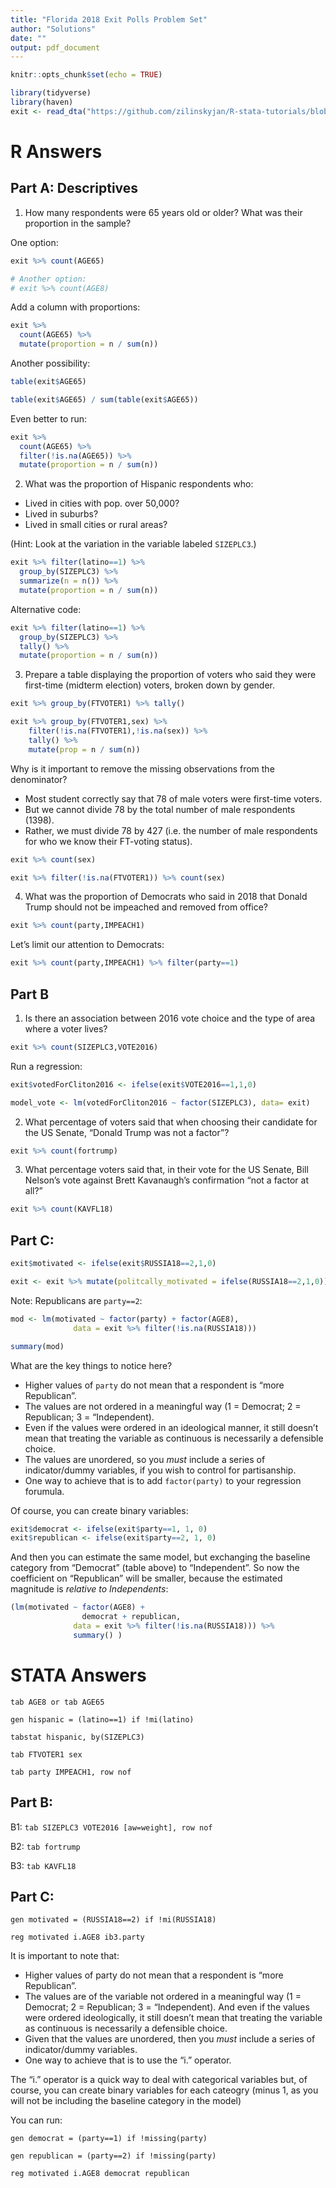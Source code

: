 ```yaml
---
title: "Florida 2018 Exit Polls Problem Set"
author: "Solutions"
date: ""
output: pdf_document
---
```


```r
knitr::opts_chunk$set(echo = TRUE)
```


```r
library(tidyverse)
library(haven)
exit <- read_dta("https://github.com/zilinskyjan/R-stata-tutorials/blob/master/homework/31116399_Florida%202018.dta?raw=true")
```

# R Answers

## Part A: Descriptives

1. How many respondents were 65 years old or older? What was their proportion in the sample?

One option:

```r
exit %>% count(AGE65)

# Another option:
# exit %>% count(AGE8)
```

Add a column with proportions:

```r
exit %>% 
  count(AGE65) %>%
  mutate(proportion = n / sum(n))
```

Another possibility:

```r
table(exit$AGE65)
```

```r
table(exit$AGE65) / sum(table(exit$AGE65))
```


Even better to run:

```r
exit %>% 
  count(AGE65) %>%
  filter(!is.na(AGE65)) %>%
  mutate(proportion = n / sum(n))
```


2. What was the proportion of Hispanic respondents who:

- Lived in cities with pop. over 50,000?
- Lived in suburbs?
- Lived in small cities or rural areas?

(Hint: Look at the variation in the variable labeled `SIZEPLC3`.)

```r
exit %>% filter(latino==1) %>%
  group_by(SIZEPLC3) %>% 
  summarize(n = n()) %>%
  mutate(proportion = n / sum(n))
```

Alternative code:

```r
exit %>% filter(latino==1) %>%
  group_by(SIZEPLC3) %>% 
  tally() %>%
  mutate(proportion = n / sum(n))
```

3. Prepare a table displaying the proportion of voters who said they were first-time (midterm election) voters, broken down by gender.

```r
exit %>% group_by(FTVOTER1) %>% tally()
```

```r
exit %>% group_by(FTVOTER1,sex) %>% 
    filter(!is.na(FTVOTER1),!is.na(sex)) %>%
    tally() %>%
    mutate(prop = n / sum(n))
```

Why is it important to remove the missing observations from the denominator?

- Most student correctly say that 78 of male voters were first-time voters.
- But we cannot divide 78 by the total number of male respondents (1398).
- Rather, we must divide 78 by 427 (i.e. the number of male respondents for who we know their FT-voting status).

```r
exit %>% count(sex)
```

```r
exit %>% filter(!is.na(FTVOTER1)) %>% count(sex)
```


4. What was the proportion of Democrats who said in 2018 that Donald Trump should not be impeached and removed from office?

```r
exit %>% count(party,IMPEACH1)
```

Let's limit our attention to Democrats:

```r
exit %>% count(party,IMPEACH1) %>% filter(party==1)
```

## Part B

1. Is there an association between 2016 vote choice and the type of area where a voter lives? 

```r
exit %>% count(SIZEPLC3,VOTE2016)
```

Run a regression:

```r
exit$votedForCliton2016 <- ifelse(exit$VOTE2016==1,1,0)

model_vote <- lm(votedForCliton2016 ~ factor(SIZEPLC3), data= exit)
```


2. What percentage of voters said that when choosing their candidate for the US Senate, "Donald Trump was not a factor"?

```r
exit %>% count(fortrump)
```


3. What percentage voters said that, in their vote for the US Senate, Bill Nelson's vote against Brett Kavanaugh's confirmation "not a factor at all?"

```r
exit %>% count(KAVFL18)
```

## Part C:

```r
exit$motivated <- ifelse(exit$RUSSIA18==2,1,0)
```

```r
exit <- exit %>% mutate(politcally_motivated = ifelse(RUSSIA18==2,1,0))
```


Note: Republicans are `party==2`:

```r
mod <- lm(motivated ~ factor(party) + factor(AGE8),
              data = exit %>% filter(!is.na(RUSSIA18)))
```

```r
summary(mod)
```

What are the key things to notice here?

* Higher values of `party` do not mean that a respondent is "more Republican".
* The values are not ordered in a meaningful way (1 = Democrat; 2 = Republican; 3 = "Independent).
* Even if the values were ordered in an ideological manner, it still doesn't mean that treating the variable as continuous is necessarily a defensible choice.
* The values are unordered, so you *must* include a series of indicator/dummy variables, if you wish to control for partisanship.
* One way to achieve that is to add `factor(party)` to your regression forumula.

Of course, you can create binary variables:

```r
exit$democrat <- ifelse(exit$party==1, 1, 0)
exit$republican <- ifelse(exit$party==2, 1, 0)
```

And then you can estimate the same model, but exchanging the baseline category from "Democrat" (table above) to "Independent". So now the coefficient on "Republican" will be smaller, because the estimated magnitude is *relative to Independents*:

```r
(lm(motivated ~ factor(AGE8) +
                democrat + republican,
              data = exit %>% filter(!is.na(RUSSIA18))) %>%
              summary() )
```


\pagebreak  

# STATA Answers

`tab AGE8 or tab AGE65`

`gen hispanic = (latino==1) if !mi(latino)`

`tabstat hispanic, by(SIZEPLC3)`

`tab FTVOTER1 sex`

`tab party IMPEACH1, row nof`


## Part B:

B1: `tab SIZEPLC3 VOTE2016 [aw=weight], row nof  `

B2: `tab fortrump`

B3: `tab KAVFL18`

## Part C:

`gen motivated = (RUSSIA18==2) if !mi(RUSSIA18)`

`reg motivated i.AGE8 ib3.party`

It is important to note that:

* Higher values of party do not mean that a respondent is "more Republican".
* The values are of the variable not ordered in a meaningful way (1 = Democrat; 2 = Republican; 3 = "Independent). And even if the values were ordered ideologically, it still doesn't mean that treating the variable as continuous is necessarily a defensible choice.
* Given that the values are unordered, then you *must* include a series of indicator/dummy variables.
* One way to achieve that is to use the "i." operator.

The "i." operator is a quick way to deal with categorical variables but, of course, you can create binary variables for each cateogry (minus 1, as you will not be including the baseline category in the model)

You can run:

`gen democrat = (party==1) if !missing(party)`

`gen republican = (party==2) if !missing(party)`

`reg motivated i.AGE8 democrat republican`
